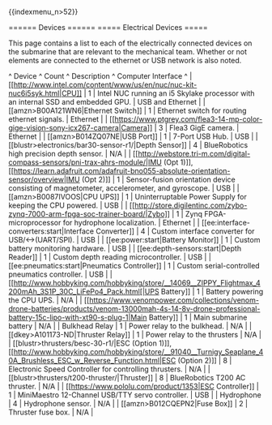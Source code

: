 \{\{indexmenu_n\>52\}\}

====== Devices ======
===== Electrical Devices =====

This page contains a list to each of the electrically connected devices on the submarine that are relevant to the mechanical team. Whether or not elements are connected to the ethernet or USB network is also noted.

^ Device                                                                                                                                                                                                                                         ^ Count  ^ Description                                                                                 ^ Computer Interface  ^
| [[http://www.intel.com/content/www/us/en/nuc/nuc-kit-nuc6i5syk.html|CPU]]                                                                                                                                                                      | 1      | Intel NUC running an i5 Skylake processor with an internal SSD and embedded GPU.            | USB and Ethernet    |
| [[amzn\>B00A121WN6|Ethernet Switch]]                                                                                                                                                                                                            | 1      | Ethernet switch for routing ethernet signals.                                               | Ethernet            |
| [[https://www.ptgrey.com/flea3-14-mp-color-gige-vision-sony-icx267-camera|Camera]]                                                                                                                                                                                                                                         | 3      | Flea3 GigE camera.                                                                          | Ethernet            |
| [[amzn\>B014ZQ07NE|USB Port]]                                                                                                                                                                                                                   | 1      | 7-Port USB Hub.                                                                             | USB                 |
| [[blustr\>electronics/bar30-sensor-r1/|Depth Sensor]]                                                                                                                                                                                           | 4      | BlueRobotics high precision depth sensor.                                                   | N/A                 |
| [[http://webstore.tri-m.com/digital-compass-sensors/pni-trax-ahrs-module/|IMU (Opt 1)]], [[https://learn.adafruit.com/adafruit-bno055-absolute-orientation-sensor/overview|IMU (Opt 2)]]  | 1      | Sensor-fusion orientation device consisting of magnetometer, accelerometer, and gyroscope.  | USB                 |
| [[amzn\>B0087IVOOS|CPU UPS]]                                                                                                                                                                                                                    | 1      | Uninterruptable Power Supply for keeping the CPU powered.                                   | USB                 |
| [[http://store.digilentinc.com/zybo-zynq-7000-arm-fpga-soc-trainer-board/|Zybo]]                                                                                                                                                               | 1      | Zynq FPGA-microprocessor for hydrophone localization.                                       | Ethernet            |
| [[ee:interface-converters:start|Interface Converter]]                                                                                                                                                                                          | 4      | Custom interface converter for USB/\<-\>(UART/SPI).                                            | USB                 |
| [[ee:power:start|Battery Monitor]]                                                                                                                                                                                                             | 1      | Custom battery monitoring hardware.                                                         | USB                 |
| [[ee:depth-sensors:start|Depth Reader]]                                                                                                                                                                                                        | 1      | Custom depth reading microcontroller.                                                       | USB                 |
| [[ee:pneumatics:start|Pneumatics Controller]]                                                                                                                                                                                                  | 1      | Custom serial-controlled pneumatics controller.                                             | USB                 |
| [[http://www.hobbyking.com/hobbyking/store/__14069__ZIPPY_Flightmax_4200mAh_3S1P_30C_LiFePo4_Pack.html[|UPS Battery]]                                                                                                                          | 1      | Battery powering the CPU UPS.                                                               | N/A                 |
| [[https://www.venompower.com/collections/venom-drone-batteries/products/venom-13000mah-4s-14-8v-drone-professional-battery-15c-lipo-with-xt90-s-plug-1|Main Battery]]                                                                                                | 1      | Main submarine battery                                                                      | N/A                 |
| Bulkhead Relay                                                                                                                                                                                                                                 | 1      | Power relay to the bulkhead.                                                                | N/A                 |
|[[dkey\>A101173-ND|Thruster Relay]]                                                                                                                                                                                                                                 | 1      | Power relay to the thrusters                                                                | N/A                 |
| [[blustr\>thrusters/besc-30-r1/|ESC (Option 1)]], [[http://www.hobbyking.com/hobbyking/store/__91040__Turnigy_Seaplane_40A_Brushless_ESC_w_Reverse_Function.html|ESC (Option 2)]]                                                               | 8      | Electronic Speed Controller for controlling thrusters.                                      | N/A                 |
| [[blustr\>thrusters/t200-thruster/|Thruster]]                                                                                                                                                                                                   | 8      | BlueRobotics T200 AC thruster.                                                              | N/A                 |
| [[https://www.pololu.com/product/1353|ESC Controller]]                                                                                                                                                                                         | 1      | MiniMaestro 12-Channel USB/TTY servo controller.                                            | USB                 |
| Hydrophone                                                                                                                                                                                                                                     | 4      | Hydrophone sensor.                                                                          | N/A                 |
| [[amzn\>B012CQEPN2|Fuse Box]]                                                                                                                                                                                                                   | 2      | Thruster fuse box.                                                                          | N/A                 |
